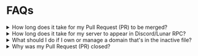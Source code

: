 # FAQs

<details>
<summary>How long does it take for my Pull Request (PR) to be merged?</summary>

We typically review all pull request once to twice a week. 
However, if your pull request is marked with issues that need resolved, we will skip over your pull request, until those issues have been resolved. 

</details>

<details>
<summary>How long does it take for my server to appear in Discord/Lunar RPC?</summary>

After your pull request has been reviewed and merged, it typically takes around 24-48 hours before your server will start to appear.
In certain cases, like updating your server logo, it can take several days before appearing due to Discord's cache. There is nothing we're able to do about the cache.

**Note:** Do not alert or contact us asking for an update if it has __not__ been over 5 consecutive days after your pull request has been merged.

</details>

<details>
<summary>What should I do if I own or manage a domain that's in the inactive file?</summary>

You can open a fork, removing it from the `inactive.json` file. After that, ensure your server information is update and contains all the required information.

If you do not update your server information, your pull request will be denied.

Don't know how to create a fork? [Click here](https://docs.github.com/en/pull-requests/collaborating-with-pull-requests/proposing-changes-to-your-work-with-pull-requests/creating-a-pull-request-from-a-fork)!

</details>

<details>
<summary>Why was my Pull Request (PR) closed?</summary>

We only close pull request in the following events;

- Our team or automated bot requested changes you have not addressed and resolved within 48 hours.
- You deleted, modified, or added unnecessary files.
- If your pull request contained too many error. Unfortunately, if your pull request contains too many issues we might close it.
- Your pull request contained copyrighted, stolen, or proprietary images, code, text, or brands.

We recommend you create your pull request once you're ready to have it merged. If you pull request has been closed, you may reopen it at anytime.

</details>